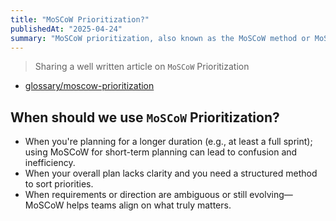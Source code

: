 ```yaml
---
title: "MoSCoW Prioritization?"
publishedAt: "2025-04-24"
summary: "MoSCoW prioritization, also known as the MoSCoW method or MoSCoW analysis, is a popular prioritization technique for managing requirements."
---
```


> Sharing a well written article on `MoSCoW` Prioritization

- [glossary/moscow-prioritization](https://www.productplan.com/glossary/moscow-prioritization/)

## When should we use `MoSCoW` Prioritization?

- When you're planning for a longer duration (e.g., at least a full sprint); using MoSCoW for short-term planning can lead to confusion and inefficiency.
- When your overall plan lacks clarity and you need a structured method to sort priorities.
- When requirements or direction are ambiguous or still evolving—MoSCoW helps teams align on what truly matters.
